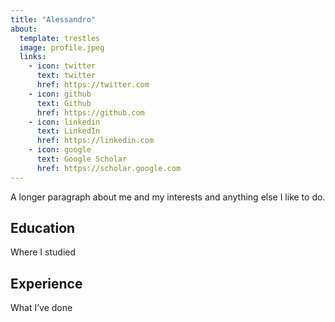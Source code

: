 ```yaml
---
title: "Alessandro"
about:
  template: trestles
  image: profile.jpeg
  links:
    - icon: twitter
      text: twitter
      href: https://twitter.com
    - icon: github
      text: Github
      href: https://github.com
    - icon: linkedin
      text: LinkedIn
      href: https://linkedin.com
    - icon: google
      text: Google Scholar
      href: https://scholar.google.com
---
```


A longer paragraph about me and my interests and anything else I like to do.

## Education

Where I studied

## Experience

What I've done
